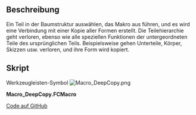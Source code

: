 <languages/>

{{Macro/de
|Name=TiefeKopie
|Description=Wählen Sie ein Teil in der Baumstruktur aus, führen Sie das Makro aus, und es wird eine Verbindung mit einer Kopie aller Formen erstellt. Die Teilehierarchie geht verloren, ebenso wie alle speziellen Funktionen der untergeordneten Teile des ursprünglichen Teils. Beispielsweise gehen Unterteile, Körper, Skizzen usw. verloren, und ihre Form wird kopiert.
|Author=galou_breizh
|Version=1.0
|Date=2018-03-16
|FCVersion=V0.17 und höher
|Download=[https://wiki.freecad.org/images/0/0a/Macro_DeepCopy.png Werkzeugleisten-Symbol]
}}

<span id="Description"></span>
==Beschreibung==

Ein Teil in der Baumstruktur auswählen, das Makro aus führen, und es wird eine Verbindung mit einer Kopie aller Formen erstellt. Die Teilehierarchie geht verloren, ebenso wie alle speziellen Funktionen der untergeordneten Teile des ursprünglichen Teils. Beispielsweise gehen Unterteile, Körper, Skizzen usw. verloren, und ihre Form wird kopiert.

{{Codeextralink|https://raw.githubusercontent.com/FreeCAD/FreeCAD-macros/master/Conversion/DeepCopy.FCMacro}}

<span id="Script"></span>
==Skript==

Werkzeugleisten-Symbol [[Image:Macro_DeepCopy.png]]

'''Macro_DeepCopy.FCMacro'''

{{MacroCode|code=
__Name__ = 'Deep Copy'
__Comment__ = 'Takes a part and makes a compound out of it'
__License__ = 'Apache-2.0'
__Web__ = 'https://wiki.freecad.org/Macro_DeepCopy'
__Wiki__ = 'https://wiki.freecad.org/Macro_DeepCopy'
__Icon__ = 'https://wiki.freecad.org/images/0/0a/Macro_DeepCopy.png'
__Help__ = 'Select a part and launch'
__Author__ = 'galou_breizh'
__Version__ = '1.0.0'
__Status__ = 'Stable'
__Requires__ = 'FreeCAD >= v0.17'
__Files__ = 'Macro_DeepCopy.png'

import FreeCAD as app
import FreeCADGui as gui


def deep_copy(doc):
    for sel_object in gui.Selection.getSelectionEx():
        deep_copy_part(doc, sel_object.Object)


def deep_copy_part(doc, part):
    if part.TypeId != 'App::Part':
        # Part is not a part, return.
        return

    copied_subobjects = []
    for o in get_all_subobjects(part):
        copied_subobjects += copy_subobject(doc, o)

    compound = doc.addObject('Part::Compound', 'Copy of ' + part.Label)
    compound.Links = copied_subobjects
    doc.recompute()


def get_all_subobjects(o):
    """Recursively get all subobjects

    Subobjects of objects having a Shape attribute are not included otherwise each
    single feature of the object would be copied. The result is that bodies,
    compounds, and the result of boolean operations will be converted into a
    simple copy of their shape.
    """
    # Depth-first search algorithm.
    discovered = []
    # We do not need an extra copy for stack because OutList is already a copy.
    stack = o.OutList
    while stack:
        v = stack.pop(0)
        if v not in discovered:
            discovered.append(v)
            if not hasattr(v, 'Shape'):
                stack += v.OutList
    return discovered


def copy_subobject(doc, o):
    """Copy the shape of an object

    Some GUI attributes are also copied
    """
    copied_object = []
    if not hasattr(o, 'Shape') or o.Shape.isNull():
        return copied_object
    vo_o = o.ViewObject
    try:
        copy = doc.addObject('Part::Feature', o.Name + '_Shape')
        copy.Shape = o.Shape
        copy.Label = 'Copy of ' + o.Label
        copy.Placement = o.getGlobalPlacement()

        vo_copy = copy.ViewObject
        vo_copy.ShapeColor = vo_o.ShapeColor
        vo_copy.LineColor = vo_o.LineColor
        vo_copy.PointColor = vo_o.PointColor
        vo_copy.DiffuseColor = vo_o.DiffuseColor
        vo_copy.Transparency = vo_o.Transparency
    except AttributeError:
        pass
    else:
        copied_object = [copy]
    return copied_object


if __name__ == '__main__':
    doc = app.activeDocument()
    if doc:
        deep_copy(doc)
    else:
        app.Console.PrintWarning('No active document')

}}

[https://github.com/FreeCAD/FreeCAD-macros/blob/master/Conversion/DeepCopy.FCMacro Code auf GitHub]

{{clear}}